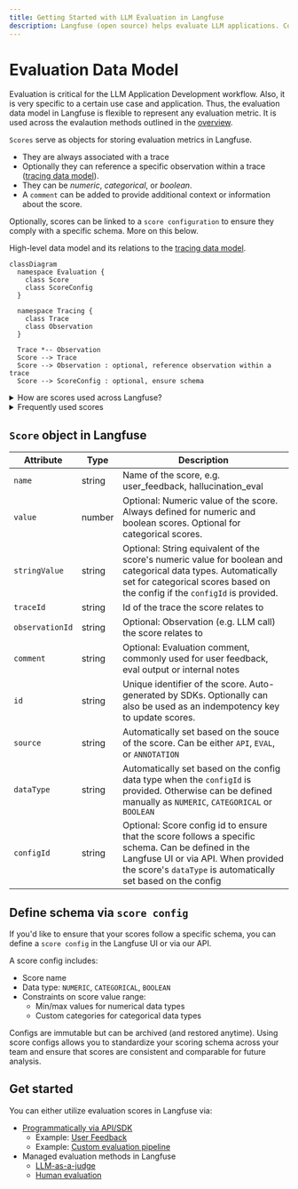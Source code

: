 ```yaml
---
title: Getting Started with LLM Evaluation in Langfuse
description: Langfuse (open source) helps evaluate LLM applications. Commonly used to measure quality, tonality, factual accuracy, completeness, and relevance.
---
```


# Evaluation Data Model

Evaluation is critical for the LLM Application Development workflow. Also, it is very specific to a certain use case and application. Thus, the evaluation data model in Langfuse is flexible to represent any evaluation metric. It is used across the evalaution methods outlined in the [overview](/docs/scores/overview).

`Scores` serve as objects for storing evaluation metrics in Langfuse.

- They are always associated with a trace
- Optionally they can reference a specific observation within a trace ([tracing data model](/docs/tracing/overview)).
- They can be _numeric_, _categorical_, or _boolean_.
- A `comment` can be added to provide additional context or information about the score.

Optionally, scores can be linked to a `score configuration` to ensure they comply with a specific schema. More on this below.

<div className="p-3 border rounded mt-6">

High-level data model and its relations to the [tracing data model](/docs/tracing/overview).

```mermaid
classDiagram
  namespace Evaluation {
    class Score
    class ScoreConfig
  }

  namespace Tracing {
    class Trace
    class Observation
  }

  Trace *-- Observation
  Score --> Trace
  Score --> Observation : optional, reference observation within a trace
  Score --> ScoreConfig : optional, ensure schema
```

</div>

<details>
<summary>How are scores used across Langfuse?</summary>

Scores can be used in multiple ways across Langfuse:

1. Displayed on trace to provide a quick overview
2. Segment all execution traces by scores to e.g. find all traces with a low quality score
3. Analytics: Detailed score reporting with drill downs into use cases and user segments

</details>

<details>
<summary>Frequently used scores</summary>

Scores in Langfuse are adaptable (it is just a `name`) and designed to cater to the unique requirements of specific LLM applications. They typically serve to measure the following aspects:

- Quality
  - Factual accuracy
  - Completeness of the information provided
  - Verification against hallucinations
- Style
  - Sentiment portrayed
  - Tonality of the content
  - Potential toxicity
- Security
  - Similarity to prevalent prompt injections
  - Instances of model refusals (e.g., as a language model, ...)

</details>

## `Score` object in Langfuse

| Attribute       | Type   | Description                                                                                                                                                                                               |
| --------------- | ------ | --------------------------------------------------------------------------------------------------------------------------------------------------------------------------------------------------------- |
| `name`          | string | Name of the score, e.g. user_feedback, hallucination_eval                                                                                                                                                 |
| `value`         | number | Optional: Numeric value of the score. Always defined for numeric and boolean scores. Optional for categorical scores.                                                                                     |
| `stringValue`   | string | Optional: String equivalent of the score's numeric value for boolean and categorical data types. Automatically set for categorical scores based on the config if the `configId` is provided.              |
| `traceId`       | string | Id of the trace the score relates to                                                                                                                                                                      |
| `observationId` | string | Optional: Observation (e.g. LLM call) the score relates to                                                                                                                                                |
| `comment`       | string | Optional: Evaluation comment, commonly used for user feedback, eval output or internal notes                                                                                                              |
| `id`            | string | Unique identifier of the score. Auto-generated by SDKs. Optionally can also be used as an indempotency key to update scores.                                                                              |
| `source`        | string | Automatically set based on the souce of the score. Can be either `API`, `EVAL`, or `ANNOTATION`                                                                                                           |
| `dataType`      | string | Automatically set based on the config data type when the `configId` is provided. Otherwise can be defined manually as `NUMERIC`, `CATEGORICAL` or `BOOLEAN`                                               |
| `configId`      | string | Optional: Score config id to ensure that the score follows a specific schema. Can be defined in the Langfuse UI or via API. When provided the score's `dataType` is automatically set based on the config |

## Define schema via `score config`

If you'd like to ensure that your scores follow a specific schema, you can define a `score config` in the Langfuse UI or via our API.

A score config includes:

- Score name
- Data type: `NUMERIC`, `CATEGORICAL`, `BOOLEAN`
- Constraints on score value range:
  - Min/max values for numerical data types
  - Custom categories for categorical data types

Configs are immutable but can be archived (and restored anytime). Using score configs allows you to standardize your scoring schema across your team and ensure that scores are consistent and comparable for future analysis.

## Get started

You can either utilize evaluation scores in Langfuse via:

- [Programmatically via API/SDK](/docs/scores/custom)
  - Example: [User Feedback](/docs/scores/user-feedback)
  - Example: [Custom evaluation pipeline](/docs/scores/external-evaluation-pipelines)
- Managed evaluation methods in Langfuse
  - [LLM-as-a-judge](/docs/scores/model-based-evals)
  - [Human evaluation](/docs/scores/annotation)
